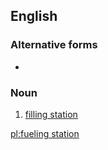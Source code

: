 ==English==

===Alternative forms===
* {{l|en|fuelling station}}

===Noun===
{{wikipedia}}
{{en-noun}}

# [[filling station]]

[[pl:fueling station]]
